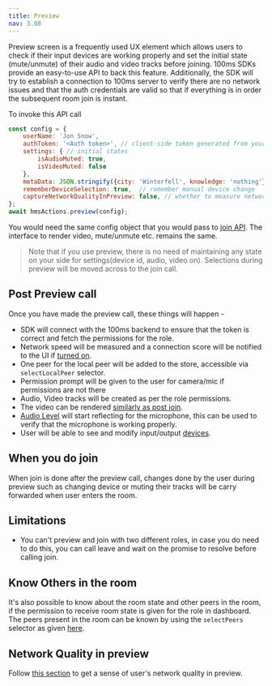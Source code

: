 ```yaml
---
title: Preview
nav: 3.08
---
```


Preview screen is a frequently used UX element which allows users to check if their input devices are working properly and
set the initial state (mute/unmute) of their audio and video tracks before joining.
100ms SDKs provide an easy-to-use API to back this feature.
Additionally, the SDK will try to establish a connection to 100ms server to verify there are no network issues and that the
auth credentials are valid so that if everything is in order the subsequent room join is instant.

To invoke this API call

```js
const config = {
    userName: 'Jon Snow',
    authToken: '<Auth token>', // client-side token generated from your token service
    settings: { // initial states
        isAudioMuted: true,
        isVideoMuted: false
    },
    metaData: JSON.stringify({city: 'Winterfell', knowledge: 'nothing'}),
    rememberDeviceSelection: true,  // remember manual device change
    captureNetworkQualityInPreview: false, // whether to measure network score in preview
};
await hmsActions.preview(config);
```

You would need the same config object that you would pass to [join API](./join). The interface to render video, mute/unmute etc. remains the same.

> Note that if you use preview, there is no need of maintaining any state on your side for settings(device id, audio, video on). Selections
> during preview will be moved across to the join call.

## Post Preview call

Once you have made the preview call, these things will happen -

-   SDK will connect with the 100ms backend to ensure that the token is correct and fetch the permissions for the role.
-   Network speed will be measured and a connection score will be notified to the UI if [turned on](../advanced-features/connection-quality).
-   One peer for the local peer will be added to the store, accessible via `selectLocalPeer` selector.
-   Permission prompt will be given to the user for camera/mic if permissions are not there
-   Audio, Video tracks will be created as per the role permissions.
-   The video can be rendered [similarly as post join](./render-video).
-   [Audio Level](../advanced-features/audio-level) will start reflecting for the microphone, this can be used to verify that
    the microphone is working properly.
-   User will be able to see and modify input/output [devices](./device-change).

## When you do join

When join is done after the preview call, changes done by the user during preview such as changing device or muting their
tracks will be carry forwarded when user enters the room.

## Limitations

-   You can't preview and join with two different roles, in case you do need to do this, you can call leave and wait on the promise
    to resolve before calling join.

## Know Others in the room

It's also possible to know about the room state and other peers in the room, if the permission to receive room state is given for the 
role in dashboard. The peers present in the room can be known by using the `selectPeers` selector as given [here](../guides/useful-selectors#who-all-are-in-my-room).

## Network Quality in preview

Follow [this section](../advanced-features/connection-quality#connection-quality-score-in-preview) to get a sense of user's network quality in preview.
